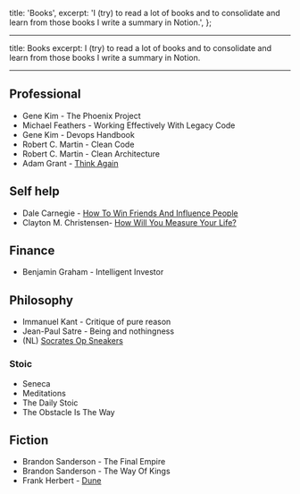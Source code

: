 
  title: 'Books',
  excerpt:
    'I (try) to read a lot of books and to consolidate and learn from those books I write a summary in Notion.',
};

---

title: Books
excerpt: I (try) to read a lot of books and to consolidate and learn from those books I write a summary in Notion.

---

## Professional

- Gene Kim - The Phoenix Project
- Michael Feathers - Working Effectively With Legacy Code
- Gene Kim - Devops Handbook
- Robert C. Martin - Clean Code
- Robert C. Martin - Clean Architecture
- Adam Grant - [Think Again](https://www.amazon.com/Think-Again-Power-Knowing-What/dp/1984878107)

## Self help

- Dale Carnegie - [How To Win Friends And Influence People](https://www.notion.so/oscartegiffel/How-to-Win-Friends-Influence-People-b8eda2086abb4c0c81cdcf42726cf90b)
- Clayton M. Christensen- [How Will You Measure Your Life?](https://www.goodreads.com/book/show/18876639-how-will-you-measure-your-life)

## Finance

- Benjamin Graham - Intelligent Investor

## Philosophy

- Immanuel Kant - Critique of pure reason
- Jean-Paul Satre - Being and nothingness
- (NL) [Socrates Op Sneakers](https://www.notion.so/oscartegiffel/Socrates-op-sneakers-f89cc26672404d2584c386a6ce34e239)

### Stoic

- Seneca
- Meditations
- The Daily Stoic
- The Obstacle Is The Way

## Fiction

- Brandon Sanderson - The Final Empire
- Brandon Sanderson - The Way Of Kings
- Frank Herbert - [Dune](https://www.goodreads.com/book/show/44767458-dune)
